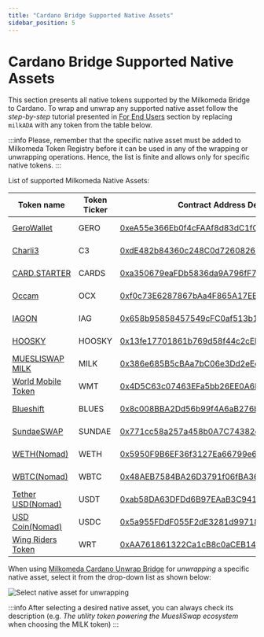 ```yaml
---
title: "Cardano Bridge Supported Native Assets"
sidebar_position: 5
---
```



# Cardano Bridge Supported Native Assets

This section presents all native tokens supported by the Milkomeda Bridge to Cardano. To wrap and unwrap any supported native asset follow the _step-by-step_ tutorial presented in [For End Users](./) section by replacing `milkADA` with any token from the table below.

:::info
Please, remember that the specific native asset must be added to Milkomeda Token Registry before it can be used in any of the wrapping or unwrapping operations. Hence, the list is finite and allows only for specific native tokens.
:::

List of supported Milkomeda Native Assets:

| Token name                                          | Token Ticker | Contract Address Details                                                                                                                                            | Token Type |
| --------------------------------------------------- | ------------ | ------------------------------------------------------------------------------------------------------------------------------------------------------------------- | ---------- |
| [GeroWallet](https://gerowallet.io/)                | GERO         | [0xeA55e366Eb0f4cFAAf8d83dC1fC7286F11b5b1cb](https://explorer-mainnet-cardano-evm.c1.milkomeda.com/address/0xeA55e366Eb0f4cFAAf8d83dC1fC7286F11b5b1cb/transactions) | ERC-20     |
| [Charli3](https://charli3.io/)                      | C3           | [0xdE482b84360c248C0d7260826a8B06a5A837235d](https://explorer-mainnet-cardano-evm.c1.milkomeda.com/address/0xdE482b84360c248C0d7260826a8B06a5A837235d/transactions) | ERC-20     |
| [CARD.STARTER](https://www.cardstarter.io/)         | CARDS        | [0xa350679eaFDb5836da9A796fF721a1fd8415c75F](https://explorer-mainnet-cardano-evm.c1.milkomeda.com/address/0xa350679eaFDb5836da9A796fF721a1fd8415c75F/transactions) | ERC-20     |
| [Occam](https://occam.fi/)                          | OCX          | [0xf0c73E6287867bAa4F865A17EE711ec989c78AC0](https://explorer-mainnet-cardano-evm.c1.milkomeda.com/address/0xf0c73E6287867bAa4F865A17EE711ec989c78AC0/transactions) | ERC-20     |
| [IAGON](https://iagon.com/)                         | IAG          | [0x658b95858457549cFC0af513b1b902aB0F6E6946](https://explorer-mainnet-cardano-evm.c1.milkomeda.com/address/0x658b95858457549cFC0af513b1b902aB0F6E6946/transactions) | ERC-20     |
| [HOOSKY](https://hosky.io/)                         | HOOSKY       | [0x13fe17701861b769d58f44c2cEBd918886d3D205](https://explorer-mainnet-cardano-evm.c1.milkomeda.com/address/0x13fe17701861b769d58f44c2cEBd918886d3D205/transactions) | ERC-20     |
| [MUESLISWAP MILK](https://muesliswap.com/)          | MILK         | [0x386e685B5cBAa7bC06e3Dd2eEcDC56105076e4Fa](https://explorer-mainnet-cardano-evm.c1.milkomeda.com/address/0x386e685B5cBAa7bC06e3Dd2eEcDC56105076e4Fa/transactions) | ERC-20     |
| [World Mobile Token](https://worldmobiletoken.com/) | WMT          | [0x4D5C63c07463EFa5bb26EE0A6D8C39dd0e3DaBD9](https://explorer-mainnet-cardano-evm.c1.milkomeda.com/address/0x4D5C63c07463EFa5bb26EE0A6D8C39dd0e3DaBD9/transactions) | ERC-20     |
| [Blueshift](https://blueshift.fi/)                  | BLUES        | [0x8c008BBA2Dd56b99f4A6aB276bE3a478cB075F0C](https://explorer-mainnet-cardano-evm.c1.milkomeda.com/address/0x8c008BBA2Dd56b99f4A6aB276bE3a478cB075F0C/transactions) | ERC-20     |
| [SundaeSWAP](https://sundaeswap.finance/)           | SUNDAE       | [0x771cc58a257a458b0A7C74382eA1C4EF856B80a8](https://explorer-mainnet-cardano-evm.c1.milkomeda.com/address/0x771cc58a257a458b0A7C74382eA1C4EF856B80a8/transactions) | ERC-20     |
| [WETH(Nomad)](https://app.nomad.xyz/)               | WETH         | [0x5950F9B6EF36f3127Ea66799e64D0ea1f5fdb9D1](https://explorer-mainnet-cardano-evm.c1.milkomeda.com/address/0x5950F9B6EF36f3127Ea66799e64D0ea1f5fdb9D1/transactions) | ERC-20     |
| [WBTC(Nomad)](https://app.nomad.xyz/)               | WBTC         | [0x48AEB7584BA26D3791f06fBA360dB435B3d7A174](https://explorer-mainnet-cardano-evm.c1.milkomeda.com/address/0x48AEB7584BA26D3791f06fBA360dB435B3d7A174/transactions) | ERC-20     |
| [Tether USD(Nomad)](https://app.nomad.xyz/)         | USDT         | [0xab58DA63DFDd6B97EAaB3C94165Ef6f43d951fb2](https://explorer-mainnet-cardano-evm.c1.milkomeda.com/address/0xab58DA63DFDd6B97EAaB3C94165Ef6f43d951fb2/transactions) | ERC-20     |
| [USD Coin(Nomad)](https://app.nomad.xyz/)           | USDC         | [0x5a955FDdF055F2dE3281d99718f5f1531744B102](https://explorer-mainnet-cardano-evm.c1.milkomeda.com/address/0x5a955FDdF055F2dE3281d99718f5f1531744B102/transactions) | ERC-20     |
| [Wing Riders Token](https://www.wingriders.com/)    | WRT          | [0xAA761861322Ca1cB8c0aCEB1471B3B5AF81de5A6](https://explorer-mainnet-cardano-evm.c1.milkomeda.com/address/0xAA761861322Ca1cB8c0aCEB1471B3B5AF81de5A6/transactions) | ERC-20     |

When using [Milkomeda Cardano Unwrap Bridge](https://cardano-bridge.milkomeda.com/bridge) for _unwrapping_ a specific native asset, select it from the drop-down list as shown below:

<img className="img-full" src={nativeAssetUnwrapping} alt="Select native asset for unwrapping" />

:::info After selecting a desired native asset, you can always check its description (e.g. _The utility token powering the MuesliSwap ecosystem_ when choosing the MILK token) :::
